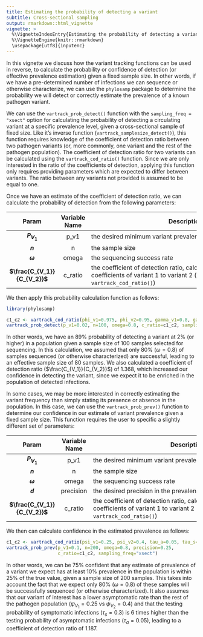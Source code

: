 ```yaml
---
title: Estimating the probability of detecting a variant
subtitle: Cross-sectional sampling
output: rmarkdown::html_vignette
vignette: >
  %\VignetteIndexEntry{Estimating the probability of detecting a variant (cross-sectional sampling)}
  %\VignetteEngine{knitr::rmarkdown}
  \usepackage[utf8]{inputenc}
---
```


In this vignette we discuss how the variant tracking functions can be used in reverse, to calculate the probability or confidence of detection (or effective prevalence estimation) given a fixed sample size. In other words, if we have a pre-determined number of infections we can sequence or otherwise characterize, we can use the `phylosamp` package to determine the probability we will detect or correctly estimate the prevalence of a known pathogen variant.

We can use the `vartrack_prob_detect()` function with the `sampling_freq = "xsect"` option for calculating the probability of detecting a circulating variant at a specific prevalence level, given a cross-sectional sample of fixed size. Like it's inverse function (`vartrack_samplesize_detect()`), this function  requires knowledge of the coefficient of detection ratio between two pathogen variants (or, more commonly, one variant and the rest of the pathogen population). The coefficient of detection ratio for two variants can be calculated using the `vartrack_cod_ratio()` function. Since we are only interested in the ratio of the coefficients of detection, applying this function only requires providing parameters which are expected to differ between variants. The ratio between any variants not provided is assumed to be equal to one.

Once we have an estimate of the coefficient of detection ratio, we can calculate the probability of detection from the following parameters:

| Param | Variable Name | <span style="display: inline-block; width:500px">Description</span> |
|:-----:|:-------------:|-------------|
|   **$P_{V_1}$**   |       p_v1       | the desired minimum variant prevalence to be able to detect           |
|   **$n$**   |       n       | the sample size           |
|   **$\omega$**   |       omega       | the sequencing success rate          |
|   **$\frac{C_{V_1}}{C_{V_2}}$**   |       c_ratio       | the coefficient of detection ratio, calculated as the ratio of the coefficients of variant 1 to variant 2 (can be calculated using `vartrack_cod_ratio()`)           |

We then apply this probability calculation function as follows:

```r
library(phylosamp)
```

```r

c1_c2 <- vartrack_cod_ratio(phi_v1=0.975, phi_v2=0.95, gamma_v1=0.8, gamma_v2=0.6)
vartrack_prob_detect(p_v1=0.02, n=100, omega=0.8, c_ratio=c1_c2, sampling_freq="xsect")

```

In other words, we have an 89% probability of detecting a variant at 2% (or higher) in a population given a sample size of 100 samples selected for sequencing. In this calculation, we assumed that only 80% ($\omega=0.8$) of samples sequenced (or otherwise characterized) are successful, leading to an effective sample size of 80 samples. We also calculated a coefficient of detection ratio ($\frac{C_{V_1}}{C_{V_2}}$) of 1.368, which increased our confidence in detecting the variant, since we expect it to be enriched in the population of detected infections.

In some cases, we may be more interested in correctly estimating the variant frequency than simply stating its presence or absence in the population. In this case, we can use the `vartrack_prob_prev()` function to determine our confidence in our estimate of variant prevalence given a fixed sample size. This function requires the user to specific a slightly different set of parameters:

| Param | Variable Name | <span style="display: inline-block; width:500px">Description</span> |
|:-----:|:-------------:|-------------|
|   **$P_{V_1}$**   |       p_v1       | the desired minimum variant prevalence          |
|   **$n$**   |       n       | the sample size           |
|   **$\omega$**   |       omega       | the sequencing success rate          |
|   **$d$**   |       precision       | the desired precision in the prevalence estimate           |
|   **$\frac{C_{V_1}}{C_{V_2}}$**   |       c_ratio       | the coefficient of detection ratio, calculated as the ratio of the coefficients of variant 1 to variant 2 (can be calculated using `vartrack_cod_ratio()`)           |

We then can calculate confidence in the estimated prevalence as follows:

```r

c1_c2 <- vartrack_cod_ratio(psi_v1=0.25, psi_v2=0.4, tau_a=0.05, tau_s=0.3)
vartrack_prob_prev(p_v1=0.1, n=200, omega=0.8, precision=0.25, 
                   c_ratio=c1_c2, sampling_freq="xsect")

```

In other words, we can be 75% confident that any estimate of prevalence of a variant we expect has at least 10% prevalence in the population is within 25% of the true value, given a sample size of 200 samples. This takes into account the fact that we expect only 80% ($\omega=0.8$) of these samples will be successfully sequenced (or otherwise characterized). It also assumes that our variant of interest has a lower asymptomatic rate than the rest of the pathogen population ($\psi_{V_1}=0.25$ vs $\psi_{V_2}=0.4$) and that the testing probability of symptomatic infections ($\tau_s=0.3$) is 6 times higher than the testing probability of asymptomatic infections ($\tau_a=0.05$), leading to a coefficient of detection ratio of 1.187.